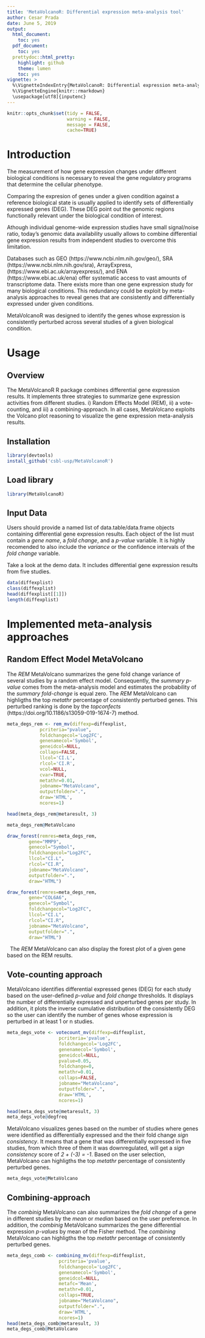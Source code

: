```yaml
---
title: 'MetaVolcanoR: Differential expression meta-analysis tool'
author: Cesar Prada
date: June 5, 2019
output:
  html_document:
    toc: yes
  pdf_document:
    toc: yes
  prettydoc::html_pretty:
    highlight: github
    theme: lumen
    toc: yes
vignette: > 
  %\VignetteIndexEntry{MetaVolcanoR: Differential expression meta-analysis tool}
  %\VignetteEngine{knitr::rmarkdown}
  \usepackage[utf8]{inputenc}
---
```


```r
knitr::opts_chunk$set(tidy = FALSE,
                      warning = FALSE,
                      message = FALSE,
                      cache=TRUE)
```

# Introduction

The measurement of how gene expression changes under different biological 
conditions is necessary to reveal the gene regulatory programs that determine
the cellular phenotype. 

Comparing the expresion of genes under a given condition against a reference 
biological state is usually applied to identify sets of differentially 
expressed genes (DEG). These DEG point out the genomic regions functionally 
relevant under the biological condition of interest. 

Athough individual genome-wide expression studies have small signal/noise ratio,
today's genomic data availability usually allows to combine differential gene 
expression results from independent studies to overcome this limitation. 

Databases such as GEO (https://www.ncbi.nlm.nih.gov/geo/), SRA 
(https://www.ncbi.nlm.nih.gov/sra), ArrayExpress, 
(https://www.ebi.ac.uk/arrayexpress/), and ENA (https://www.ebi.ac.uk/ena) offer
systematic access to vast amounts of transcriptome data. There exists more than
one gene expression study for many biological conditions. This redundancy could
be exploit by meta-analysis approaches to reveal genes that are consistently
and differentially expressed under given conditions.

MetaVolcanoR was designed to identify the genes whose expression is consistently 
perturbed across several studies of a given biological condition. 

# Usage

## Overview 
The MetaVolcanoR R package combines differential gene expression results. 
It implements three strategies to summarize gene expression activities from 
different studies. i) Random Effects Model (REM), ii) a vote-counting, and 
iii) a combining-approach. In all cases, MetaVolcano exploits the Volcano plot 
reasoning to visualize the gene expression meta-analysis results.

## Installation

```r
library(devtools)
install_github('csbl-usp/MetaVolcanoR')
```

## Load library

```r
library(MetaVolcanoR)
```

## Input Data

Users should provide a named list of data.table/data.frame objects containing 
differential gene expression results. Each object of the list  must contain a
*gene name*, a *fold change*, and a *p-value* variable. It is highly recomended 
to also include the *variance* or the confidence intervals of the *fold change* 
variable. 

Take a look at the demo data. It includes differential gene expression results
from five studies. 

```r
data(diffexplist)
class(diffexplist)
head(diffexplist[[1]])
length(diffexplist)
```

# Implemented meta-analysis approaches

## Random Effect Model MetaVolcano

The *REM* MetaVolcano summarizes the gene fold change variance of several
studies by a random effect model. Consequently, the *summary p-value* comes
from the meta-analysis model and estimates the probability of the *summary 
fold-change* is equal zero. The *REM* MetaVolcano can highligths the top
*metathr* percentage of consistently perturbed genes. This perturbed ranking
is done by the *topconfects* (https://doi.org/10.1186/s13059-019-1674-7) method.


```r
meta_degs_rem <- rem_mv(diffexp=diffexplist,
			pcriteria="pvalue",
			foldchangecol='Log2FC', 
			genenamecol='Symbol',
			geneidcol=NULL,
			collaps=FALSE,
			llcol='CI.L',
			rlcol='CI.R',
			vcol=NULL, 
			cvar=TRUE,
			metathr=0.01,
			jobname="MetaVolcano",
			outputfolder=".", 
			draw='HTML',
			ncores=1)

head(meta_degs_rem@metaresult, 3)

meta_degs_rem@MetaVolcano

draw_forest(remres=meta_degs_rem,
	    gene="MMP9",
	    genecol="Symbol", 
	    foldchangecol="Log2FC",
	    llcol="CI.L", 
	    rlcol="CI.R",
	    jobname="MetaVolcano",
	    outputfolder=".",
	    draw="HTML")

draw_forest(remres=meta_degs_rem,
	    gene="COL6A6",
	    genecol="Symbol", 
	    foldchangecol="Log2FC",
	    llcol="CI.L", 
	    rlcol="CI.R",
	    jobname="MetaVolcano",
	    outputfolder=".",
	    draw="HTML")

```

&nbsp;
The *REM* MetaVolcano can also display the forest plot of a given gene based 
on the REM results.


## Vote-counting approach

MetaVolcano identifies differential expressed genes (DEG) for each study based 
on the user-defined *p-value* and *fold change* thresholds. It displays the 
number of differentially expressed and unperturbed genes per study. In addition,
it plots the inverse cumulative distribution of the consistently DEG so the
user can identify the number of genes whose expression is perturbed in at 
least 1 or n studies.

```r
meta_degs_vote <- votecount_mv(diffexp=diffexplist,
			       pcriteria='pvalue',
			       foldchangecol='Log2FC',
			       genenamecol='Symbol',
			       geneidcol=NULL,
			       pvalue=0.05,
			       foldchange=0, 
			       metathr=0.01,
			       collaps=FALSE,
			       jobname="MetaVolcano", 
			       outputfolder=".",
			       draw='HTML',
			       ncores=1)

head(meta_degs_vote@metaresult, 3)
meta_degs_vote@degfreq
```

MetaVolcano visualizes genes based on the number of studies where genes were
identified as differentially expressed and the their fold change *sign 
consistency*. It means that a gene that was differentially expressed in five 
studies, from which three of them it was downregulated, will get a *sign 
consistency* score of *2 + (-3) = -1*. Based on the user selection, MetaVolcano
can highligths the top *metathr* percentage of consistently perturbed genes.

```r
meta_degs_vote@MetaVolcano
```

## Combining-approach 

The *combinig* MetaVolcano can also summarizes the *fold change* of a gene in
different studies by the *mean* or *median* based on the user preference. In
addition, the *combinig* MetaVolcano summarizes the gene differential
expression *p-values* by mean of the Fisher method. The *combining* MetaVolcano
can highligths the top *metathr* percentage of consistently perturbed genes.


```r
meta_degs_comb <- combining_mv(diffexp=diffexplist,
			       pcriteria='pvalue', 
			       foldchangecol='Log2FC',
			       genenamecol='Symbol',
			       geneidcol=NULL,
			       metafc='Mean',
			       metathr=0.01, 
			       collaps=TRUE,
			       jobname="MetaVolcano",
			       outputfolder=".",
			       draw='HTML',
			       ncores=1)
head(meta_degs_comb@metaresult, 3)
meta_degs_comb@MetaVolcano
```

